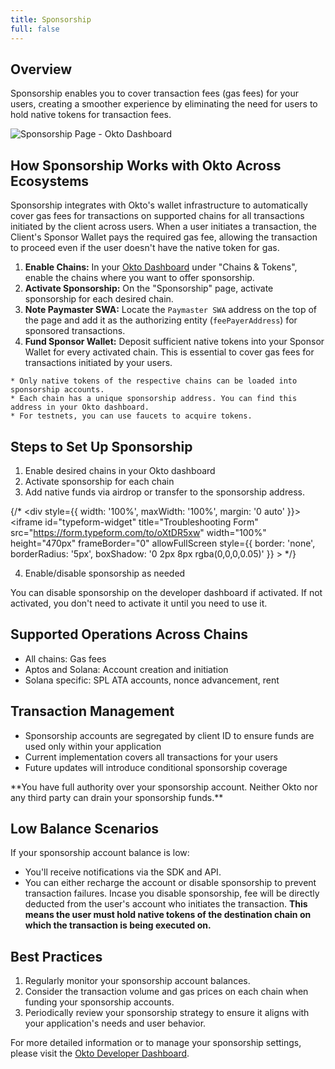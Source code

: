 ```yaml
---
title: Sponsorship
full: false
---
```




## **Overview**

Sponsorship enables you to cover transaction fees (gas fees) for your users, creating a smoother experience by eliminating the need for users to hold native tokens for transaction fees.

![Sponsorship Page - Okto Dashboard](/images/dashboard-img-v2/dashboard-sponsorship-v2.png)

## **How Sponsorship Works with Okto Across Ecosystems**

Sponsorship integrates with Okto's wallet infrastructure to automatically cover gas fees for transactions on supported chains for all transactions initiated by the client across users. When a user initiates a transaction, the Client's Sponsor Wallet pays the required gas fee, allowing the transaction to proceed even if the user doesn't have the native token for gas.

<Callout type="info" title="Prerequisites">

1. **Enable Chains:** In your [Okto Dashboard](https://dashboard.okto.tech) under "Chains & Tokens", enable the chains where you want to offer sponsorship.
2. **Activate Sponsorship:** On the "Sponsorship" page, activate sponsorship for each desired chain.
3. **Note Paymaster SWA:** Locate the `Paymaster SWA` address on the top of the page and add it as the authorizing entity (`feePayerAddress`) for sponsored transactions.
4. **Fund Sponsor Wallet:** Deposit sufficient native tokens into your Sponsor Wallet for every activated chain. This is essential to cover gas fees for transactions initiated by your users.

</Callout>

<CollapsibleCallout type="note" title="Loading Funds to Sponsorship">

    * Only native tokens of the respective chains can be loaded into sponsorship accounts.  
    * Each chain has a unique sponsorship address. You can find this address in your Okto dashboard.  
    * For testnets, you can use faucets to acquire tokens. 

</CollapsibleCallout>

## Steps to Set Up Sponsorship
1. Enable desired chains in your Okto dashboard
2. Activate sponsorship for each chain
3. Add native funds via airdrop or transfer to the sponsorship address.

{/* 
  <CollapsibleCallout type="note" title="In case you're unable to obtain testnet tokens, you can request them by filling out the form below.">
    <div style={{ width: '100%', maxWidth: '100%', margin: '0 auto' }}>
      <iframe
        id="typeform-widget"
        title="Troubleshooting Form"
        src="https://form.typeform.com/to/oXtDR5xw"
        width="100%"
        height="470px"
        frameBorder="0"
        allowFullScreen
        style={{ 
          border: 'none', 
          borderRadius: '5px',
          boxShadow: '0 2px 8px rgba(0,0,0,0.05)'
        }}
      ></iframe>
    </div>
  </CollapsibleCallout> 
*/}

4. Enable/disable sponsorship as needed

<CollapsibleCallout type="tip" title="Sponsorship Necessity">

You can disable sponsorship on the developer dashboard if activated. If not activated, you don't need to activate it until you need to use it.

</CollapsibleCallout>

## Supported Operations Across Chains

- All chains: Gas fees
- Aptos and Solana: Account creation and initiation
- Solana specific: SPL ATA accounts, nonce advancement, rent

## Transaction Management

- Sponsorship accounts are segregated by client ID to ensure funds are used only within your application
- Current implementation covers all transactions for your users
- Future updates will introduce conditional sponsorship coverage

<Callout title="Note">
**You have full authority over your sponsorship account. Neither Okto nor any third party can drain your sponsorship funds.**
</Callout>

## Low Balance Scenarios
If your sponsorship account balance is low:
- You'll receive notifications via the SDK and API.
- You can either recharge the account or disable sponsorship to prevent transaction failures. Incase you disable sponsorship, fee will be directly deducted from the user's account who initiates the transaction. **This means the user must hold native tokens of the destination chain on which the transaction is being executed on.**


## Best Practices
1. Regularly monitor your sponsorship account balances.
2. Consider the transaction volume and gas prices on each chain when funding your sponsorship accounts.
3. Periodically review your sponsorship strategy to ensure it aligns with your application's needs and user behavior.

For more detailed information or to manage your sponsorship settings, please visit the [Okto Developer Dashboard](https://dashboard.okto.tech/paymaster).